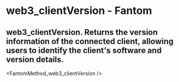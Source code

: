# web3_clientVersion - Fantom

## web3_clientVersion. Returns the version information of the connected client, allowing users to identify the client's software and version details.


<FantomMethod_web3_clientVersion />
